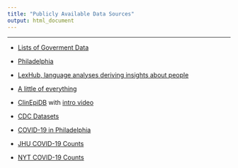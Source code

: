 ```yaml
---
title: "Publicly Available Data Sources"
output: html_document
---
```



***
- [Lists of Goverment Data](http://www.data.gov/open-gov/)

- [Philadelphia](https://www.opendataphilly.org/)

- [LexHub, language analyses deriving insights about people](http://lexhub.org/data_sets.html)

- [A little of everything](https://github.com/caesar0301/awesome-public-datasets/blob/master/README.rst)

- [ClinEpiDB](https://clinepidb.org/ce/app) with [intro video](https://www.youtube.com/watch?v=wkA7A-znMVk) 

- [CDC Datasets](http://www.cdc.gov/nchs/data_access/ftp_data.htm)

- [COVID-19 in Philadelphia](https://www.phila.gov/programs/coronavirus-disease-2019-covid-19/testing-and-data/)

- [JHU COVID-19 Counts](https://github.com/CSSEGISandData/COVID-19)

- [NYT COVID-19 Counts](https://github.com/nytimes/covid-19-data)


